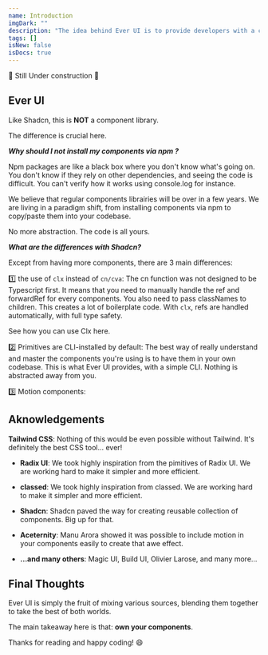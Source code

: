 ```yaml
---
name: Introduction
imgDark: ""
description: "The idea behind Ever UI is to provide developers with a collection of re-usable components that you can copy/paste (or CLI) into your own codebase."
tags: []
isNew: false
isDocs: true
---
```


🚧 Still Under construction 🚧


## Ever UI


Like Shadcn, this is **NOT** a component library.

The difference is crucial here. 


_**Why should I not install my components via npm ?**_


Npm packages are like a black box where you don't know what's going on. You don't know if they rely on other dependencies, and seeing the code is difficult. You can't verify how it works using console.log for instance.

We believe that regular components librairies will be over in a few years. We are living in a paradigm shift, from installing components via npm to copy/paste them into your codebase.

No more abstraction. The code is all yours.


<Separator class="my-4" />
<Separator class="my-4" />
<Separator class="my-4" />
<Separator class="my-4" />


_**What are the differences with Shadcn?**_

Except from having more components, there are 3 main differences: 

1️⃣ the use of `clx` instead of `cn/cva`: The cn function was not designed to be Typescript first. It means that you need to manually handle the ref and forwardRef for every components. You also need to pass classNames to children. This creates a lot of boilerplate code. With `clx`, refs are handled automatically, with full type safety.

See how you can <Link href="/docs/using-clx">use Clx</Link> here.


2️⃣ Primitives are CLI-installed by default: The best way of really understand and master the components you're using is to have them in your own codebase. This is what Ever UI provides, with a simple CLI. Nothing is abstracted away from you.


3️⃣ Motion components: 



## Aknowledgements

**Tailwind CSS**: Nothing of this would be even possible without Tailwind. It's definitely the best CSS tool... ever!

- **Radix UI**: We took highly inspiration from the pimitives of Radix UI. We are working hard to make it simpler and more efficient.

- **classed**: We took highly inspiration from classed. We are working hard to make it simpler and more efficient.

- **Shadcn**: Shadcn paved the way for creating reusable collection of components. Big up for that.

- **Aceternity**: Manu Arora showed it was possible to include motion in your components easily to create that awe effect.

- **...and many others**: Magic UI, Build UI, Olivier Larose, and many more...


## Final Thoughts

Ever UI is simply the fruit of mixing various sources, blending them together to take the best of both worlds.

The main takeaway here is that: **own your components**.

Thanks for reading and happy coding! 😄